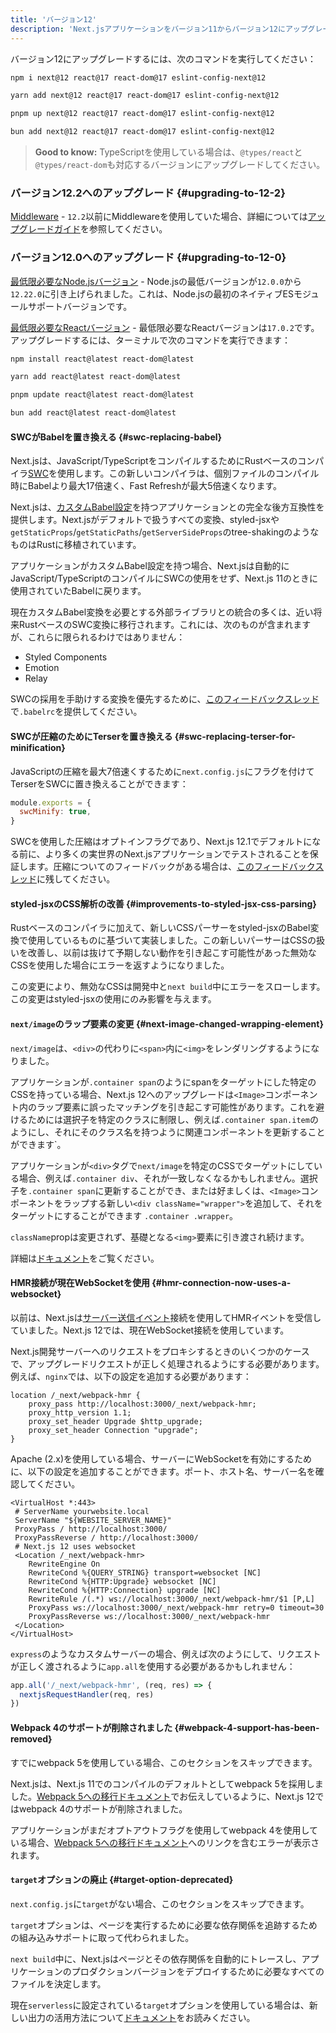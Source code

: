 ```yaml
---
title: 'バージョン12'
description: 'Next.jsアプリケーションをバージョン11からバージョン12にアップグレードします。'
---
```


バージョン12にアップグレードするには、次のコマンドを実行してください：

```bash title="ターミナル"
npm i next@12 react@17 react-dom@17 eslint-config-next@12
```

```bash title="ターミナル"
yarn add next@12 react@17 react-dom@17 eslint-config-next@12
```

```bash title="ターミナル"
pnpm up next@12 react@17 react-dom@17 eslint-config-next@12
```

```bash title="ターミナル"
bun add next@12 react@17 react-dom@17 eslint-config-next@12
```

> **Good to know:** TypeScriptを使用している場合は、`@types/react`と`@types/react-dom`も対応するバージョンにアップグレードしてください。

### バージョン12.2へのアップグレード {#upgrading-to-12-2}

[Middleware](https://nextjs.org/docs/messages/middleware-upgrade-guide) - `12.2`以前にMiddlewareを使用していた場合、詳細については[アップグレードガイド](https://nextjs.org/docs/messages/middleware-upgrade-guide)を参照してください。

### バージョン12.0へのアップグレード {#upgrading-to-12-0}

[最低限必要なNode.jsバージョン](https://nodejs.org/ja/) - Node.jsの最低バージョンが`12.0.0`から`12.22.0`に引き上げられました。これは、Node.jsの最初のネイティブESモジュールサポートバージョンです。

[最低限必要なReactバージョン](https://react.dev/learn/add-react-to-an-existing-project) - 最低限必要なReactバージョンは`17.0.2`です。アップグレードするには、ターミナルで次のコマンドを実行できます：

```bash title="ターミナル"
npm install react@latest react-dom@latest

yarn add react@latest react-dom@latest

pnpm update react@latest react-dom@latest

bun add react@latest react-dom@latest
```

#### SWCがBabelを置き換える {#swc-replacing-babel}

Next.jsは、JavaScript/TypeScriptをコンパイルするためにRustベースのコンパイラ[SWC](https://swc.rs/)を使用します。この新しいコンパイラは、個別ファイルのコンパイル時にBabelより最大17倍速く、Fast Refreshが最大5倍速くなります。

Next.jsは、[カスタムBabel設定](https://nextjs.org/docs/canary/pages/building-your-application/configuring/babel)を持つアプリケーションとの完全な後方互換性を提供します。Next.jsがデフォルトで扱うすべての変換、styled-jsxや`getStaticProps`/`getStaticPaths`/`getServerSideProps`のtree-shakingのようなものはRustに移植されています。

アプリケーションがカスタムBabel設定を持つ場合、Next.jsは自動的にJavaScript/TypeScriptのコンパイルにSWCの使用をせず、Next.js 11のときに使用されていたBabelに戻ります。

現在カスタムBabel変換を必要とする外部ライブラリとの統合の多くは、近い将来RustベースのSWC変換に移行されます。これには、次のものが含まれますが、これらに限られるわけではありません：

- Styled Components
- Emotion
- Relay

SWCの採用を手助けする変換を優先するために、[このフィードバックスレッド](https://github.com/vercel/next.js/discussions/30174)で`.babelrc`を提供してください。

#### SWCが圧縮のためにTerserを置き換える {#swc-replacing-terser-for-minification}

JavaScriptの圧縮を最大7倍速くするために`next.config.js`にフラグを付けてTerserをSWCに置き換えることができます：

```js title="next.config.js"
module.exports = {
  swcMinify: true,
}
```

SWCを使用した圧縮はオプトインフラグであり、Next.js 12.1でデフォルトになる前に、より多くの実世界のNext.jsアプリケーションでテストされることを保証します。圧縮についてのフィードバックがある場合は、[このフィードバックスレッド](https://github.com/vercel/next.js/discussions/30237)に残してください。

#### styled-jsxのCSS解析の改善 {#improvements-to-styled-jsx-css-parsing}

Rustベースのコンパイラに加えて、新しいCSSパーサーをstyled-jsxのBabel変換で使用しているものに基づいて実装しました。この新しいパーサーはCSSの扱いを改善し、以前は抜けて予期しない動作を引き起こす可能性があった無効なCSSを使用した場合にエラーを返すようになりました。

この変更により、無効なCSSは開発中と`next build`中にエラーをスローします。この変更はstyled-jsxの使用にのみ影響を与えます。

#### `next/image`のラップ要素の変更 {#next-image-changed-wrapping-element}

`next/image`は、`<div>`の代わりに`<span>`内に`<img>`をレンダリングするようになりました。

アプリケーションが`.container span`のようにspanをターゲットにした特定のCSSを持っている場合、Next.js 12へのアップグレードは`<Image>`コンポーネント内のラップ要素に誤ったマッチングを引き起こす可能性があります。これを避けるためには選択子を特定のクラスに制限し、例えば`.container span.item`のようにし、それにそのクラス名を持つように関連コンポーネントを更新することができます<span className="item" />`。

アプリケーションが`<div>`タグで`next/image`を特定のCSSでターゲットにしている場合、例えば`.container div`、それが一致しなくなるかもしれません。選択子を`.container span`に更新することができ、または好ましくは、`<Image>`コンポーネントをラップする新しい`<div className="wrapper">`を追加して、それをターゲットにすることができます `.container .wrapper`。

`className`propは変更されず、基礎となる`<img>`要素に引き渡され続けます。

詳細は[ドキュメント](https://nextjs.org/docs/canary/pages/building-your-application/optimizing/images#styling)をご覧ください。

#### HMR接続が現在WebSocketを使用 {#hmr-connection-now-uses-a-websocket}

以前は、Next.jsは[サーバー送信イベント](https://developer.mozilla.org/ja/docs/Web/API/Server-sent_events)接続を使用してHMRイベントを受信していました。Next.js 12では、現在WebSocket接続を使用しています。

Next.js開発サーバーへのリクエストをプロキシするときのいくつかのケースで、アップグレードリクエストが正しく処理されるようにする必要があります。例えば、`nginx`では、以下の設定を追加する必要があります：

```nginx
location /_next/webpack-hmr {
    proxy_pass http://localhost:3000/_next/webpack-hmr;
    proxy_http_version 1.1;
    proxy_set_header Upgrade $http_upgrade;
    proxy_set_header Connection "upgrade";
}
```

Apache (2.x)を使用している場合、サーバーにWebSocketを有効にするために、以下の設定を追加することができます。ポート、ホスト名、サーバー名を確認してください。

```
<VirtualHost *:443>
 # ServerName yourwebsite.local
 ServerName "${WEBSITE_SERVER_NAME}"
 ProxyPass / http://localhost:3000/
 ProxyPassReverse / http://localhost:3000/
 # Next.js 12 uses websocket
 <Location /_next/webpack-hmr>
    RewriteEngine On
    RewriteCond %{QUERY_STRING} transport=websocket [NC]
    RewriteCond %{HTTP:Upgrade} websocket [NC]
    RewriteCond %{HTTP:Connection} upgrade [NC]
    RewriteRule /(.*) ws://localhost:3000/_next/webpack-hmr/$1 [P,L]
    ProxyPass ws://localhost:3000/_next/webpack-hmr retry=0 timeout=30
    ProxyPassReverse ws://localhost:3000/_next/webpack-hmr
 </Location>
</VirtualHost>
```

`express`のようなカスタムサーバーの場合、例えば次のようにして、リクエストが正しく渡されるように`app.all`を使用する必要があるかもしれません：

```js
app.all('/_next/webpack-hmr', (req, res) => {
  nextjsRequestHandler(req, res)
})
```

#### Webpack 4のサポートが削除されました {#webpack-4-support-has-been-removed}

すでにwebpack 5を使用している場合、このセクションをスキップできます。

Next.jsは、Next.js 11でのコンパイルのデフォルトとしてwebpack 5を採用しました。[Webpack 5への移行ドキュメント](https://nextjs.org/docs/messages/webpack5)でお伝えしているように、Next.js 12ではwebpack 4のサポートが削除されました。

アプリケーションがまだオプトアウトフラグを使用してwebpack 4を使用している場合、[Webpack 5への移行ドキュメント](https://nextjs.org/docs/messages/webpack5)へのリンクを含むエラーが表示されます。

#### `target`オプションの廃止 {#target-option-deprecated}

`next.config.js`に`target`がない場合、このセクションをスキップできます。

`target`オプションは、ページを実行するために必要な依存関係を追跡するための組み込みサポートに取って代わられました。

`next build`中に、Next.jsはページとその依存関係を自動的にトレースし、アプリケーションのプロダクションバージョンをデプロイするために必要なすべてのファイルを決定します。

現在`serverless`に設定されている`target`オプションを使用している場合は、新しい出力の活用方法について[ドキュメント](https://nextjs.org/docs/canary/pages/api-reference/config/next-config-js/output)をお読みください。
